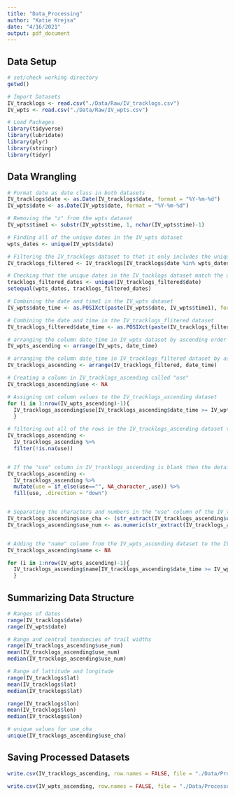 ```yaml
---
title: "Data_Processing"
author: "Katie Krejsa"
date: "4/16/2021"
output: pdf_document
---
```


## Data Setup

```r
# set/check working directory
getwd()

# Import Datasets
IV_tracklogs <- read.csv("./Data/Raw/IV_tracklogs.csv")
IV_wpts <- read.csv("./Data/Raw/IV_wpts.csv")

# Load Packages
library(tidyverse)
library(lubridate)
library(plyr)
library(stringr)
library(tidyr)

```

## Data Wrangling

```r
# Format date as date class in both datasets
IV_tracklogs$date <- as.Date(IV_tracklogs$date, format = "%Y-%m-%d")
IV_wpts$date <- as.Date(IV_wpts$date, format = "%Y-%m-%d")

# Removing the "z" from the wpts dataset
IV_wpts$time1 <- substr(IV_wpts$time, 1, nchar(IV_wpts$time)-1)

# Finding all of the unique dates in the IV_wpts dataset
wpts_dates <- unique(IV_wpts$date)

# Filtering the IV_tracklogs dataset to that it only includes the unique dates found in the IV_wpts dataset
IV_tracklogs_filtered <- IV_tracklogs[IV_tracklogs$date %in% wpts_dates, ]

# Checking that the unique dates in the IV_tacklogs dataset match the unique dates in the IV_wpts dataset
tracklogs_filtered_dates <- unique(IV_tracklogs_filtered$date)
setequal(wpts_dates, tracklogs_filtered_dates)

# Combining the date and time1 in the IV_wpts dataset
IV_wpts$date_time <- as.POSIXct(paste(IV_wpts$date, IV_wpts$time1), format="%Y-%m-%d %H:%M:%S")

# Combining the date and time in the IV_tracklogs_flitered dataset
IV_tracklogs_filtered$date_time <- as.POSIXct(paste(IV_tracklogs_filtered$date, IV_tracklogs_filtered$time), format="%Y-%m-%d %H:%M:%S")

# arranging the column date_time in IV_wpts dataset by ascending order
IV_wpts_ascending <- arrange(IV_wpts, date_time)

# arranging the column date_time in IV_tracklogs_filtered dataset by ascending order
IV_tracklogs_ascending <- arrange(IV_tracklogs_filtered, date_time)

# Creating a column in IV_tracklogs_ascending called "use"
IV_tracklogs_ascending$use <- NA

# Assigning cmt column values to the IV_tracklogs_ascending dataset
for (i in 1:nrow(IV_wpts_ascending)-1){
  IV_tracklogs_ascending$use[IV_tracklogs_ascending$date_time >= IV_wpts_ascending$date_time[i] & IV_tracklogs_ascending$date_time <= IV_wpts_ascending$date_time[i+1]] <- IV_wpts_ascending$cmt[i]
  }

# filtering out all of the rows in the IV_tracklogs_ascending dataset that have "NA" and blank in the "use" column so we are left with only entries that have values in the "use" column
IV_tracklogs_ascending <-
  IV_tracklogs_ascending %>% 
  filter(!is.na(use))


# If the "use" column in IV_tracklogs_ascending is blank then the details previously recorded remained the same; Therefore, need to fill in blanks with previously recorded value; Need to fill cells of empty strings with NA first before filling
IV_tracklogs_ascending <-
  IV_tracklogs_ascending %>% 
  mutate(use = if_else(use=="", NA_character_,use)) %>% 
  fill(use, .direction = "down")


# Separating the characters and numbers in the "use" column of the IV_tracklogs_ascending dataset to make two new columns
IV_tracklogs_ascending$use_cha <- (str_extract(IV_tracklogs_ascending$use, "[aA-zZ]+"))
IV_tracklogs_ascending$use_num <- as.numeric(str_extract(IV_tracklogs_ascending$use, "[0-9]+"))


# Adding the "name" column from the IV_wpts_ascending dataset to the IV_tracklogs_ascending dataset
IV_tracklogs_ascending$name <- NA

for (i in 1:nrow(IV_wpts_ascending)-1){
  IV_tracklogs_ascending$name[IV_tracklogs_ascending$date_time >= IV_wpts_ascending$date_time[i] & IV_tracklogs_ascending$date_time <= IV_wpts_ascending$date_time[i+1]] <- IV_wpts_ascending$name[i]
  }


```

## Summarizing Data Structure

```r
# Ranges of dates
range(IV_tracklogs$date)
range(IV_wpts$date)

# Range and central tendancies of trail widths
range(IV_tracklogs_ascending$use_num)
mean(IV_tracklogs_ascending$use_num)
median(IV_tracklogs_ascending$use_num)

# Range of lattitude and longitude
range(IV_tracklogs$lat)
mean(IV_tracklogs$lat)
median(IV_tracklogs$lat)

range(IV_tracklogs$lon)
mean(IV_tracklogs$lon)
median(IV_tracklogs$lon)

# unique values for use_cha
unique(IV_tracklogs_ascending$use_cha)

```

## Saving Processed Datasets

```r

write.csv(IV_tracklogs_ascending, row.names = FALSE, file = "./Data/Processed/IV_tracklogs_processed.csv")

write.csv(IV_wpts_ascending, row.names = FALSE, file = "./Data/Processed/IV_wpts_processed.csv")

```

